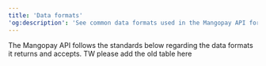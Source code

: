 ```yaml
---
title: 'Data formats'
'og:description': 'See common data formats used in the Mangopay API for dates, times, amounts, currencies, and countries.'
---  
```


The Mangopay API follows the standards below regarding the data formats it returns and accepts. TW please add the old table here